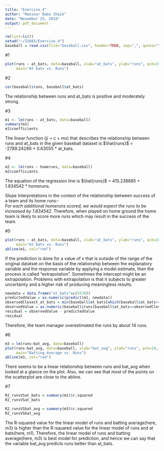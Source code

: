```yaml
---
title: "Exercise_4"
author: "Mansoor Baba Shaik"
date: "November 23, 2016"
output: pdf_document
---
```


```r
rm(list=ls())
setwd("~/IS665/Exercise_4")
baseball = read.csv(file="baseball.csv", header=TRUE, sep=",", quote="\"", dec=".")
```

#1
```r
plot(runs ~ at_bats, data=baseball, xlab="at_bats", ylab="runs", pch=19, col="turquoise4", 
     main="At bats vs. Runs")
```

#2
```r
cor(baseball$runs, baseball$at_bats)
```
The relationship between runs and at_bats is positive and moderately strong.

#3
```r
m1 <- lm(runs ~ at_bats, data=baseball)
summary(m1)
m1$coefficients
```
The linear function (&ycirc; = c + mx) that describes the relationship between runs and at_bats 
in the given baseball dataset is $\hat{runs}$ = -2789.24289 + 0.63055 * at_bats.

#4
```r
m2 <- lm(runs ~ homeruns, data=baseball)
m2$coefficients
```
The equation of the regression line is $\hat{runs}$ = 415.238885 + 1.834542 * homeruns. 

Slope Interpretations in the context of the relationship between success of a team and its home runs:-  
_For each additional homeruns scored, we would expect the runs to be increased by 1.834542_. Therefore, when played on home ground the home team is likely to score more runs which may result in the success of the team.

#5
```r
plot(runs ~ at_bats, data=baseball, xlab="at_bats", ylab="runs", pch=19, col="turquoise4",
     main="At bats vs. Runs")
abline(m1, col="red")
```
If the prediction is done for a value of x that is outside of the range of the original datatset on the basis of the relationship between the explanatory variable and the response variable by applying a model estimate, then the process is called "extrapolation". Sometimes the intercept might be an extrapolation.
Problems with extrapolation is that it subjects to greater uncertainty and a higher risk of producing meaningless results.

```r
newdata = data.frame("at_bats"=c(5578))
predictedValue = as.numeric(predict(m1, newdata))
observedClosest_at_bats = min(baseball$at_bats[which(baseball$at_bats>=newdata$at_bats)])
observedValue = as.numeric(baseball$runs[baseball$at_bats==observedClosest_at_bats])
residual = observedValue - predictedValue
residual
```
Therefore, the team manager overestimated the runs by about 14 runs.

#6
```r
m3 = lm(runs~bat_avg, data=baseball)
plot(runs~bat_avg, data=baseball, xlab="bat_avg", ylab="runs", pch=19, col="turquoise4", 
     main="Batting Average vs. Runs")
abline(m3, col="red")
```
There seems to be a linear relationship between runs and bat_avg when looked at a glance on the plot. Also, we can see that most of the points on the scatterplot are close to the abline.

#7
```r
R2_runsVSat_bats = summary(m1)$r.squared
R2_runsVSat_bats

R2_runsVSbat_avg = summary(m3)$r.squared
R2_runsVSbat_avg
```
The R-squared value for the linear model of runs and batting average(here, m3) is higher than the R-squared value for the linear model of runs and at bats(here, m1). Therefore, the linear model of runs and batting average(here, m3) is best model for prediction, and hence we can say that the variable bat_avg predicts runs better than at_bats.





